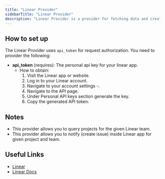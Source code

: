 ```yaml
---
title: "Linear Provider"
sidebarTitle: "Linear Provider"
description: "Linear Provider is a provider for fetching data and creating issues in Linear app."
---
```


<AutoGeneratedSnippet />

## How to set up

The Linear Provider uses `api_token` for request authorization. You need to provider the following:

- **api_token** (requires): The personal api key for your linear app.
  - How to obtain:
    1. Visit the Linear app or website.
    2. Log in to your Linear account.
    3. Navigate to your account settings -.
    4. Navigate to the API page.
    5. Under Personal API keys section generate the key.
    6. Copy the generated API token.

## Notes

- This provider allows you to query projects for the given Linear team.
- This provider allows you to notify (create issue) inside Linear app for given project and team.

## Useful Links

- [Linear](https://linear.app)
- [Linear Docs](https://developers.linear.app/docs/graphql/working-with-the-graphql-api)

